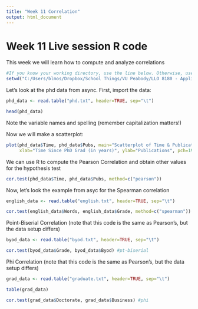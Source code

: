 ```yaml
---
title: "Week 11 Correlation"
output: html_document
---
```


# Week 11 Live session R code

This week we will learn how to compute and analyze correlations


```r
#If you know your working directory, use the line below. Otherwise, use the menu: Session > Set Working Directory > Choose Directory
setwd("C:/Users/blmos/Dropbox/School Things/VU Peabody/LLO 8180 - Applied Statistics/R Code")
```

Let's look at the phd data from async. First, import the data:
```r
phd_data <- read.table("phd.txt", header=TRUE, sep="\t")

head(phd_data)
```
Note the variable names and spelling (remember capitalization matters!)


Now we will make a scatterplot:
```r
plot(phd_data$Time, phd_data$Pubs, main="Scatterplot of Time & Publications",
     xlab="Time Since PhD Grad (in years)", ylab="Publications", pch=19)
```

We can use R to compute the Pearson Correlation and obtain other values for the hypothesis test
```r
cor.test(phd_data$Time, phd_data$Pubs, method=c("pearson"))
```

Now, let's look the example from asyc for the Spearman correlation

```r
english_data <- read.table("english.txt", header=TRUE, sep="\t")

cor.test(english_data$Words, english_data$Grade, method=c("spearman"))
```

Point-Biserial Correlation (note that this code is the same as Pearson's, but the data setup differs)
```r
byod_data <- read.table("byod.txt", header=TRUE, sep="\t")

cor.test(byod_data$Grade, byod_data$Byod) #pt-biserial
```

Phi Correlation (note that this code is the same as Pearson's, but the data setup differs)
```r
grad_data <- read.table("graduate.txt", header=TRUE, sep="\t")

table(grad_data)

cor.test(grad_data$Doctorate, grad_data$Business) #phi
```
